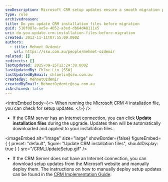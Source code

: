 ```yaml
---
seoDescription: Microsoft CRM setup updates ensure a smooth migration process by applying latest patches and fixes to installation files.
type: rule
archivedreason:
title: Do you update CRM installation files before migration
guid: 510f087e-ae5e-4052-a3ed-db64d48111e5
uri: do-you-update-crm-installation-files-before-migration
created: 2013-11-11T07:55:09.000Z
authors:
  - title: Mehmet Ozdemir
    url: https://ssw.com.au/people/mehmet-ozdemir
related: []
redirects: []
lastUpdated: 2025-09-25T12:24:38.000Z
lastUpdatedBy: Chloe Lin [SSW]
lastUpdatedByEmail: chloelin@ssw.com.au
createdBy: MehmetOzdemir
createdByEmail: MehmetOzdemir@ssw.com.au
isArchived: false
---
```


<introEmbed
  body={<>
When running the Microsoft CRM 4 installation file, you can check for setup updates.
  </>}
/>
* If the CRM server has an Internet connection, you can click **Update installation files** during the upgrade. Updates then will be automatically downloaded and applied to your installation files.
  
<imageEmbed
  alt="Image"
  size="large"
  showBorder={false}
  figureEmbed={ {
    preset: "default",
    figure: "Update CRM installation files",
    shouldDisplay: true
  } }
  src="/CRM_UpdateSetup.gif"
/>


* If the CRM Server does not have an Internet connection, you can download setup updates from the Microsoft website and manually deploy them. The instructions on how to manually deploy setup updates can be found in the [CRM Implementation Guide](http://www.ssw.com.au/SSW/Redirect/MSDNTaskList.htm).
